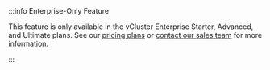 
<div class="enterprise-starter">
:::info Enterprise-Only Feature

This feature is only available in the vCluster Enterprise Starter, Advanced, and Ultimate plans. See our [pricing plans](https://www.vcluster.com/pricing) or [contact our sales team](https://www.vcluster.com/enterprise-demo) for more information.

:::
</div>
